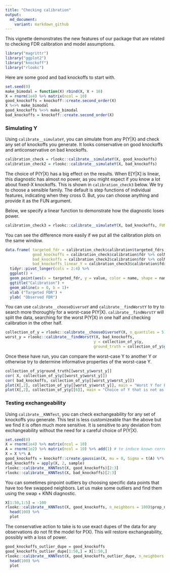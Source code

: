 ```yaml
---
title: "Checking calibration"
output:
  md_document:
    variant: markdown_github
---
```


This vignette demonstrates the new features of our package that
are related to checking FDR calibration and model assumptions.

```r
library("magrittr")
library("ggplot2")
library("knockoff")
library("rlookc")
```

Here are some good and bad knockoffs to start with.

```r
set.seed(0)
make_bimodal = function(X) rbind(X, X + 10)
X = rnorm(1e4) %>% matrix(ncol = 10)
good_knockoffs = knockoff::create.second_order(X)
X %<>% make_bimodal
good_knockoffs %<>% make_bimodal
bad_knockoffs = knockoff::create.second_order(X)
```


### Simulating Y

Using `calibrate__simulateY`, you can simulate from any P(Y|X) and check any set of knockoffs you generate. It looks conservative on good knockoffs and anticonservative on bad knockoffs.

```r
calibration_check = rlookc::calibrate__simulateY(X, good_knockoffs)
calibration_check2 = rlookc::calibrate__simulateY(X, bad_knockoffs)
```

The choice of P(Y|X) has a big effect on the results.
When E[Y|X] is linear, this diagnostic has almost no power, as you might expect
if you know a lot about fixed-X knockoffs. This is shown in `calibration_check3` below.
We try to choose a sensible family.
The default is step functions of individual features, indicating when they cross 0.
But, you can choose anything and provide it as the FUN argument. 

Below, we specify a linear function to demonstrate how the diagnostic loses power. 

```r
calibration_check3 = rlookc::calibrate__simulateY(X, bad_knockoffs, FUN = function(x) 2*x)
```

You can see the difference more easily if we put all the calibration plots on the same window.

```r
data.frame( targeted_fdr = calibration_check$calibration$targeted_fdrs, 
            good_knockoffs = calibration_check$calibration$fdr %>% colMeans, 
            bad_knockoffs = calibration_check2$calibration$fdr %>% colMeans, 
            bad_knockoffs_linear_Y = calibration_check3$calibration$fdr %>% colMeans) %>%
  tidyr::pivot_longer(cols = 2:4) %>%
  ggplot() + 
  geom_point(aes(x = targeted_fdr, y = value, color = name, shape = name)) + 
  ggtitle("Calibration") + 
  geom_abline(a = 0, b = 1)+
  xlab ("Targeted FDR") + 
  ylab( "Observed FDR")
```

You can use `calibrate__chooseDiverseY` and `calibrate__findWorstY` to try
to search more thoroughly for a worst-case P(Y|X).
`calibrate__findWorstY` will split the data, searching for the worst P(Y|X)
in one half and checking calibration in the other half.

```r
collection_of_y = rlookc::calibrate__chooseDiverseY(X, n_quantiles = 5)
worst_y = rlookc::calibrate__findWorstY(X, bad_knockoffs,
                                       y = collection_of_y$y,
                                       ground_truth = collection_of_y$ground_truth)
```

Once these have run, you can compare the worst-case Y to another Y or otherwise
try to determine informative properties of the worst-case Y.

```r
collection_of_y$ground_truth[[worst_y$worst_y]]
cor( X, collection_of_y$y[[worst_y$worst_y]])
cor( bad_knockoffs, collection_of_y$y[[worst_y$worst_y]])
plot(X[,2], collection_of_y$y[[worst_y$worst_y]], main = "Worst Y for FDR control")
plot(X[,2], collection_of_y$y[[6]], main = "Choice of Y that is not as bad")
```

### Testing exchangeability

Using `calibrate__KNNTest`, you can check exchangeability for any set of knockoffs you generate.
This test is less customizeable than the above but we find it is often much more sensitive.
It is sensitive to any deviation from exchangeability without the need
for a careful choice of P(Y|X).

```r
set.seed(0)
X = rnorm(1e4) %>% matrix(ncol = 10)
A = rnorm(1e2) %>% matrix(ncol = 10) %>% add(1) # to induce known correlation across variables
X = X %*% A
good_knockoffs = knockoff::create.gaussian(X, mu = 0, Sigma = t(A) %*% A)
bad_knockoffs = apply(X, 2, sample)
rlookc::calibrate__KNNTest(X, good_knockoffs)[2:3]
rlookc::calibrate__KNNTest(X, bad_knockoffs)[2:3]
```

You can sometimes pinpoint outliers by choosing specific data points that have too few swapped neighbors.
Let us make some outliers and find them using the swap + KNN diagnostic.

```r
X[1:50,1:5] = -100
rlookc::calibrate__KNNTest(X, good_knockoffs, n_neighbors = 100)$prop_not_swapped_per_observation %>%
  head(100) %>%
  plot
```

The conservative action to take is to use exact dupes of the data for
any observations do not fit the model for P(X).
This will restore exchangeability, possibly with a loss of power.

```r
good_knockoffs_outlier_dupe = good_knockoffs
good_knockoffs_outlier_dupe[1:50,] = X[1:50,]
rlookc::calibrate__KNNTest(X, good_knockoffs_outlier_dupe, n_neighbors = 100)$prop_not_swapped_per_observation %>%
  head(100) %>%
  plot
```

